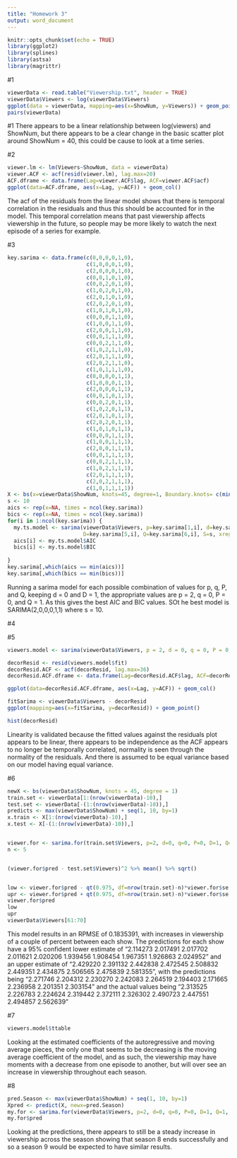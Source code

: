 ```yaml
---
title: "Homework 3"
output: word_document
---
```


```r
knitr::opts_chunk$set(echo = TRUE)
library(ggplot2)
library(splines)
library(astsa)
library(magrittr)
```

#1

```r
viewerData <- read.table("Viewership.txt", header = TRUE)
viewerData$Viewers <- log(viewerData$Viewers)
ggplot(data = viewerData, mapping=aes(x=ShowNum, y=Viewers)) + geom_point()
pairs(viewerData)
```
#1
There appears to be a linear relationship between log(viewers) and ShowNum, but there appears to be a clear change in the basic scatter plot around ShowNum = 40, this could be cause to look at a time series.

#2

```r
viewer.lm <- lm(Viewers~ShowNum, data = viewerData)
viewer.ACF <- acf(resid(viewer.lm), lag.max=20)
ACF.dframe <- data.frame(Lag=viewer.ACF$lag, ACF=viewer.ACF$acf)
ggplot(data=ACF.dframe, aes(x=Lag, y=ACF)) + geom_col()
```

The acf of the residuals from the linear model shows that there is temporal correlation in the residuals and thus this should be accounted for in the model.
This temporal correlation means that past viewership affects viewership in the future, so people may be more likely to watch the next episode of a series for example.

#3

```r
key.sarima <- data.frame(c(0,0,0,0,1,0),
                         c(1,0,0,0,1,0),
                         c(2,0,0,0,1,0),
                         c(0,0,1,0,1,0),
                         c(0,0,2,0,1,0),
                         c(1,0,2,0,1,0),
                         c(2,0,1,0,1,0),
                         c(2,0,2,0,1,0),
                         c(1,0,1,0,1,0),
                         c(0,0,0,1,1,0),
                         c(1,0,0,1,1,0),
                         c(2,0,0,1,1,0),
                         c(0,0,1,1,1,0),
                         c(0,0,2,1,1,0),
                         c(1,0,2,1,1,0),
                         c(2,0,1,1,1,0),
                         c(2,0,2,1,1,0),
                         c(1,0,1,1,1,0),
                         c(0,0,0,0,1,1),
                         c(1,0,0,0,1,1),
                         c(2,0,0,0,1,1),
                         c(0,0,1,0,1,1),
                         c(0,0,2,0,1,1),
                         c(1,0,2,0,1,1),
                         c(2,0,1,0,1,1),
                         c(2,0,2,0,1,1),
                         c(1,0,1,0,1,1),
                         c(0,0,0,1,1,1),
                         c(1,0,0,1,1,1),
                         c(2,0,0,1,1,1),
                         c(0,0,1,1,1,1),
                         c(0,0,2,1,1,1),
                         c(1,0,2,1,1,1),
                         c(2,0,1,1,1,1),
                         c(2,0,2,1,1,1),
                         c(1,0,1,1,1,1))
X <- bs(x=viewerData$ShowNum, knots=45, degree=1, Boundary.knots= c(min(viewerData$ShowNum), max(viewerData$ShowNum)+10))
s <- 10
aics <- rep(x=NA, times = ncol(key.sarima))
bics <- rep(x=NA, times = ncol(key.sarima))
for(i in 1:ncol(key.sarima)) {
  my.ts.model <- sarima(viewerData$Viewers, p=key.sarima[1,i], d=key.sarima[2,i], q=key.sarima[3,i], P=key.sarima[4,i], 
                        D=key.sarima[5,i], Q=key.sarima[6,i], S=s, xreg=X, details=FALSE)
  aics[i] <- my.ts.model$AIC
  bics[i] <- my.ts.model$BIC
 
}                
key.sarima[,which(aics == min(aics))]
key.sarima[,which(bics == min(bics))]
```
Running a sarima model for each possible combination of values for p, q, P, and Q, keeping d = 0 and D = 1, the appropriate values are p = 2, q = 0, P = 0, and Q = 1. As this gives the best AIC and BIC values. SOt he best model is SARIMA(2,0,0,0,1,1) where s = 10.

#4


#5
```r
viewers.model <- sarima(viewerData$Viewers, p = 2, d = 0, q = 0, P = 0, D = 1, Q = 1, S = s, xreg = X, details = FALSE)

decorResid <- resid(viewers.model$fit)
decorResid.ACF <- acf(decorResid, lag.max=36)
decorResid.ACF.dframe <- data.frame(Lag=decorResid.ACF$lag, ACF=decorResid.ACF$acf)

ggplot(data=decorResid.ACF.dframe, aes(x=Lag, y=ACF)) + geom_col()

fitSarima <- viewerData$Viewers - decorResid
ggplot(mapping=aes(x=fitSarima, y=decorResid)) + geom_point()

hist(decorResid)

```
Linearity is validated because the fitted values against the residuals plot appears to be linear, there appears to be independence as the ACF appears to no longer be temporally correlated, normality is seen through the normality of the residuals. And there is assumed to be equal variance based on our model having equal variance.

#6
```r

newX <- bs(viewerData$ShowNum, knots = 45, degree = 1)
train.set <- viewerData[1:(nrow(viewerData)-10),]
test.set <- viewerData[-(1:(nrow(viewerData)-10)),]
predicts <- max(viewerData$ShowNum) + seq(1, 10, by=1)
x.train <- X[1:(nrow(viewerData)-10),]
x.test <- X[-(1:(nrow(viewerData)-10)),]


viewer.for <- sarima.for(train.set$Viewers, p=2, d=0, q=0, P=0, D=1, Q=1, S=10, xreg = x.train, n.ahead=10, newxreg=x.test)
n <- 5


(viewer.for$pred - test.set$Viewers)^2 %>% mean() %>% sqrt()


low <- viewer.for$pred - qt(0.975, df=nrow(train.set)-n)*viewer.for$se
upr <- viewer.for$pred + qt(0.975, df=nrow(train.set)-n)*viewer.for$se
viewer.for$pred
low
upr
viewerData$Viewers[61:70]
```

This model results in an RPMSE of 0.1835391, with increases in viewership of a couple of percent between each show. The predictions for each show have a 95% confident lower estimate of  "2.114273 2.017491 2.017702 2.011621 2.020206 1.939456 1.908454 1.967351 1.926863 2.024952" and an upper estimate of "2.429220 2.391132 2.442838 2.472545 2.508832 2.449351 2.434875 2.506565 2.475839 2.581355", with the predictions being "2.271746 2.204312 2.230270 2.242083 2.264519 2.194403 2.171665 2.236958 2.201351 2.303154" and the actual values being "2.313525 2.226783 2.224624 2.319442 2.372111 2.326302 2.490723 2.447551 2.494857 2.562639"

#7
```r
viewers.model$ttable

```
Looking at the estimated coefficients of the autoregressive and moving average pieces, the only one that seems to be decreasing is the moving average coefficient of the model, and as such, the viewership may have moments with a decrease from one episode to another, but will over see an increase in viewership throughout each season.

#8
```r
pred.Season <- max(viewerData$ShowNum) + seq(1, 10, by=1)
Xpred <- predict(X, newx=pred.Season)
my.for <- sarima.for(viewerData$Viewers, p=2, d=0, q=0, P=0, D=1, Q=1, S=10, n.ahead=10, newxreg=Xpred)
my.for$pred
```
Looking at the predictions, there appears to still be a steady increase in viewership across the season showing that season 8 ends successfully and so a season 9 would be expected to have similar results.
